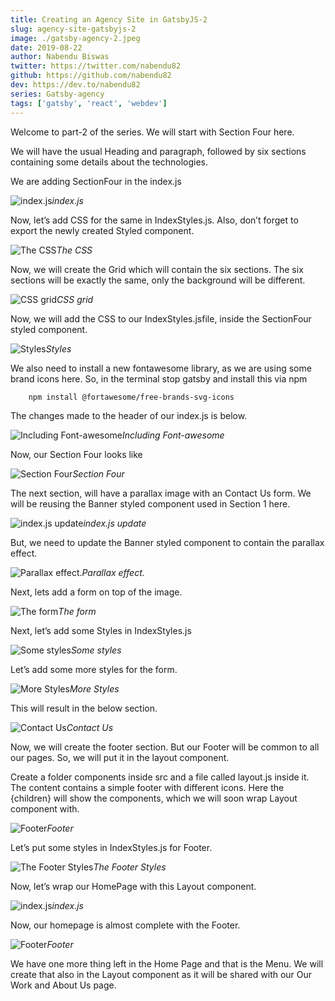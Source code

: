 ```yaml
---
title: Creating an Agency Site in GatsbyJS-2
slug: agency-site-gatsbyjs-2
image: ./gatsby-agency-2.jpeg
date: 2019-08-22
author: Nabendu Biswas
twitter: https://twitter.com/nabendu82
github: https://github.com/nabendu82
dev: https://dev.to/nabendu82
series: Gatsby-agency
tags: ['gatsby', 'react', 'webdev']
---
```


Welcome to part-2 of the series. We will start with Section Four here.

We will have the usual Heading and paragraph, followed by six sections containing some details about the technologies.

We are adding SectionFour in the index.js

![index.js](https://res.cloudinary.com/dxkxvfo2o/image/upload/v1590373035/AgencyGatsby/30_rklzvy.png)*index.js*

Now, let’s add CSS for the same in IndexStyles.js. Also, don’t forget to export the newly created Styled component.

![The CSS](https://res.cloudinary.com/dxkxvfo2o/image/upload/v1590373034/AgencyGatsby/31_cuitq2.png)*The CSS*

Now, we will create the Grid which will contain the six sections. The six sections will be exactly the same, only the background will be different.

![CSS grid](https://res.cloudinary.com/dxkxvfo2o/image/upload/v1590373034/AgencyGatsby/32_sgkhq2.png)*CSS grid*

Now, we will add the CSS to our IndexStyles.jsfile, inside the SectionFour styled component.

![Styles](https://res.cloudinary.com/dxkxvfo2o/image/upload/v1590373034/AgencyGatsby/33_d7frp3.png)*Styles*

We also need to install a new fontawesome library, as we are using some brand icons here. So, in the terminal stop gatsby and install this via npm

<div style={{ padding: '10px 0', backgroundColor: '#F2F2F2', overflowX: 'auto' }}>

```
    npm install @fortawesome/free-brands-svg-icons
```

</div>

The changes made to the header of our index.js is below.

![Including Font-awesome](https://res.cloudinary.com/dxkxvfo2o/image/upload/v1590373034/AgencyGatsby/34_manwnz.png)*Including Font-awesome*

Now, our Section Four looks like

![Section Four](https://res.cloudinary.com/dxkxvfo2o/image/upload/v1590373033/AgencyGatsby/35_oea5ol.png)*Section Four*

The next section, will have a parallax image with an Contact Us form. We will be reusing the Banner styled component used in Section 1 here.

![index.js update](https://res.cloudinary.com/dxkxvfo2o/image/upload/v1590373033/AgencyGatsby/36_wsxhty.png)*index.js update*

But, we need to update the Banner styled component to contain the parallax effect.

![Parallax effect.](https://res.cloudinary.com/dxkxvfo2o/image/upload/v1590373033/AgencyGatsby/37_xnnlqi.png)*Parallax effect.*

Next, lets add a form on top of the image.

![The form](https://res.cloudinary.com/dxkxvfo2o/image/upload/v1590373034/AgencyGatsby/38_txcpgw.png)*The form*

Next, let’s add some Styles in IndexStyles.js

![Some styles](https://res.cloudinary.com/dxkxvfo2o/image/upload/v1590373033/AgencyGatsby/39_klntwa.png)*Some styles*

Let’s add some more styles for the form.

![More Styles](https://res.cloudinary.com/dxkxvfo2o/image/upload/v1590373032/AgencyGatsby/40_riuaoq.png)*More Styles*

This will result in the below section.

![Contact Us](https://res.cloudinary.com/dxkxvfo2o/image/upload/v1590373033/AgencyGatsby/41_bkuvgo.png)*Contact Us*

Now, we will create the footer section. But our Footer will be common to all our pages. So, we will put it in the layout component.

Create a folder components inside src and a file called layout.js inside it. The content contains a simple footer with different icons. Here the {children} will show the components, which we will soon wrap Layout component with.

![Footer](https://res.cloudinary.com/dxkxvfo2o/image/upload/v1590373032/AgencyGatsby/42_qcldg8.png)*Footer*

Let’s put some styles in IndexStyles.js for Footer.

![The Footer Styles](https://res.cloudinary.com/dxkxvfo2o/image/upload/v1590373032/AgencyGatsby/43_fn8jxs.png)*The Footer Styles*

Now, let’s wrap our HomePage with this Layout component.

![index.js](https://res.cloudinary.com/dxkxvfo2o/image/upload/v1590373032/AgencyGatsby/44_db6s4l.png)*index.js*

Now, our homepage is almost complete with the Footer.

![Footer](https://res.cloudinary.com/dxkxvfo2o/image/upload/v1590373034/AgencyGatsby/45_imenjd.png)*Footer*

We have one more thing left in the Home Page and that is the Menu. We will create that also in the Layout component as it will be shared with our Our Work and About Us page.

